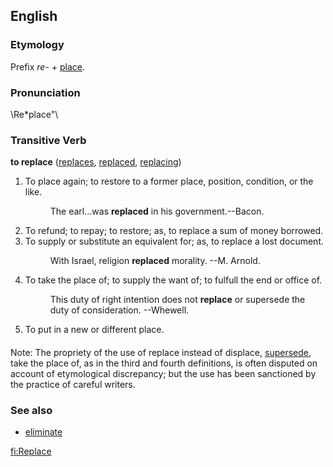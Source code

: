==English==
{{webster}}

===Etymology===
Prefix ''re-'' + [[place]].

=== Pronunciation ===
\Re*place"\

===Transitive Verb ===
'''to replace'''  ([[replaces]], [[replaced]], [[replacing]])
#To place again; to restore to a former place, position, condition, or the like.
#:The earl...was '''replaced''' in his government.--Bacon.
#To refund; to repay; to restore; as, to replace a sum of money borrowed.
#To supply or substitute an equivalent for; as, to replace a lost document.
#:With Israel, religion '''replaced''' morality. --M. Arnold.
#To take the place of; to supply the want of; to fulfull the end or office of.
#:This duty of right intention does not '''replace''' or supersede the duty of consideration.  --Whewell.
#To put in a new or different place.

===={{usage}}====
Note: The propriety of the use of replace instead of displace, [[supersede]], take the place of, as in the third and fourth definitions, is often disputed on account of etymological discrepancy; but the use has been sanctioned by the practice of careful writers.

===See also===
*[[eliminate]]

[[fi:Replace]]